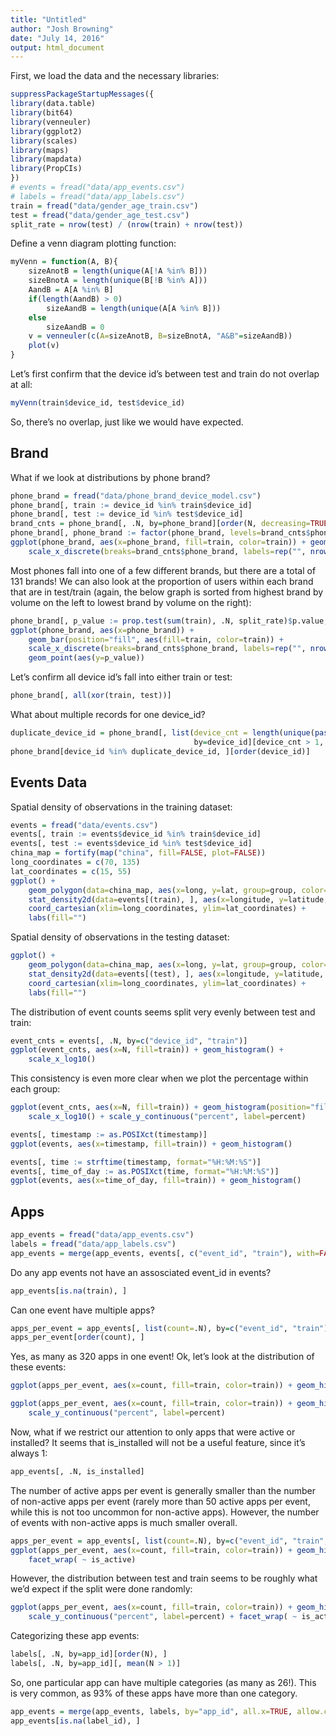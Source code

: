 ```yaml
---
title: "Untitled"
author: "Josh Browning"
date: "July 14, 2016"
output: html_document
---
```


First, we load the data and the necessary libraries:

```r
suppressPackageStartupMessages({
library(data.table)
library(bit64)
library(venneuler)
library(ggplot2)
library(scales)
library(maps)
library(mapdata)
library(PropCIs)
})
# events = fread("data/app_events.csv")
# labels = fread("data/app_labels.csv")
train = fread("data/gender_age_train.csv")
test = fread("data/gender_age_test.csv")
split_rate = nrow(test) / (nrow(train) + nrow(test))
```

Define a venn diagram plotting function:

```r
myVenn = function(A, B){
    sizeAnotB = length(unique(A[!A %in% B]))
    sizeBnotA = length(unique(B[!B %in% A]))
    AandB = A[A %in% B]
    if(length(AandB) > 0)
        sizeAandB = length(unique(A[A %in% B]))
    else
        sizeAandB = 0
    v = venneuler(c(A=sizeAnotB, B=sizeBnotA, "A&B"=sizeAandB))
    plot(v)
}
```

Let's first confirm that the device id's between test and train do not overlap at all:

```r
myVenn(train$device_id, test$device_id)
```

So, there's no overlap, just like we would have expected.

## Brand

What if we look at distributions by phone brand?

```r
phone_brand = fread("data/phone_brand_device_model.csv")
phone_brand[, train := device_id %in% train$device_id]
phone_brand[, test := device_id %in% test$device_id]
brand_cnts = phone_brand[, .N, by=phone_brand][order(N, decreasing=TRUE), ]
phone_brand[, phone_brand := factor(phone_brand, levels=brand_cnts$phone_brand)]
ggplot(phone_brand, aes(x=phone_brand, fill=train, color=train)) + geom_bar() +
    scale_x_discrete(breaks=brand_cnts$phone_brand, labels=rep("", nrow(brand_cnts)))
```

Most phones fall into one of a few different brands, but there are a total of 131 brands!  We can also look at the proportion of users within each brand that are in test/train (again, the below graph is sorted from highest brand by volume on the left to lowest brand by volume on the right):

```r
phone_brand[, p_value := prop.test(sum(train), .N, split_rate)$p.value, by=phone_brand]
ggplot(phone_brand, aes(x=phone_brand)) +
    geom_bar(position="fill", aes(fill=train, color=train)) +
    scale_x_discrete(breaks=brand_cnts$phone_brand, labels=rep("", nrow(brand_cnts))) +
    geom_point(aes(y=p_value))
```

Let's confirm all device id's fall into either train or test:

```r
phone_brand[, all(xor(train, test))]
```

What about multiple records for one device_id?

```r
duplicate_device_id = phone_brand[, list(device_cnt = length(unique(paste0(phone_brand, " - ", device_model)))),
                                         by=device_id][device_cnt > 1, device_id]
phone_brand[device_id %in% duplicate_device_id, ][order(device_id)]
```

## Events Data

Spatial density of observations in the training dataset:

```r
events = fread("data/events.csv")
events[, train := events$device_id %in% train$device_id]
events[, test := events$device_id %in% test$device_id]
china_map = fortify(map("china", fill=FALSE, plot=FALSE))
long_coordinates = c(70, 135)
lat_coordinates = c(15, 55)
ggplot() +
    geom_polygon(data=china_map, aes(x=long, y=lat, group=group, color=NULL, fill=NULL)) +
    stat_density2d(data=events[(train), ], aes(x=longitude, y=latitude, fill = ..level..), geom="polygon", alpha=0.5) +
    coord_cartesian(xlim=long_coordinates, ylim=lat_coordinates) +
    labs(fill="")
```

Spatial density of observations in the testing dataset:

```r
ggplot() +
    geom_polygon(data=china_map, aes(x=long, y=lat, group=group, color=NULL, fill=NULL)) +
    stat_density2d(data=events[(test), ], aes(x=longitude, y=latitude, fill = ..level..), geom="polygon", alpha=0.5) +
    coord_cartesian(xlim=long_coordinates, ylim=lat_coordinates) +
    labs(fill="")
```

The distribution of event counts seems split very evenly between test and train:

```r
event_cnts = events[, .N, by=c("device_id", "train")]
ggplot(event_cnts, aes(x=N, fill=train)) + geom_histogram() +
    scale_x_log10()
```

This consistency is even more clear when we plot the percentage within each group:

```r
ggplot(event_cnts, aes(x=N, fill=train)) + geom_histogram(position="fill") +
    scale_x_log10() + scale_y_continuous("percent", label=percent)
```

```r
events[, timestamp := as.POSIXct(timestamp)]
ggplot(events, aes(x=timestamp, fill=train)) + geom_histogram()
```

```r
events[, time := strftime(timestamp, format="%H:%M:%S")]
events[, time_of_day := as.POSIXct(time, format="%H:%M:%S")]
ggplot(events, aes(x=time_of_day, fill=train)) + geom_histogram()
```

## Apps

```r
app_events = fread("data/app_events.csv")
labels = fread("data/app_labels.csv")
app_events = merge(app_events, events[, c("event_id", "train"), with=FALSE], by="event_id", all.x=TRUE)
```

Do any app events not have an assosciated event_id in events?

```r
app_events[is.na(train), ]
```

Can one event have multiple apps?

```r
apps_per_event = app_events[, list(count=.N), by=c("event_id", "train")]
apps_per_event[order(count), ]
```

Yes, as many as 320 apps in one event!  Ok, let's look at the distribution of these events:

```r
ggplot(apps_per_event, aes(x=count, fill=train, color=train)) + geom_histogram() 
```

```r
ggplot(apps_per_event, aes(x=count, fill=train, color=train)) + geom_histogram(position="fill") +
    scale_y_continuous("percent", label=percent)
```

Now, what if we restrict our attention to only apps that were active or installed?  It seems that is_installed will not be a useful feature, since it's always 1:

```r
app_events[, .N, is_installed]
```

The number of active apps per event is generally smaller than the number of non-active apps per event (rarely more than 50 active apps per event, while this is not too uncommon for non-active apps).  However, the number of events with non-active apps is much smaller overall.

```r
apps_per_event = app_events[, list(count=.N), by=c("event_id", "train", "is_active")]
ggplot(apps_per_event, aes(x=count, fill=train, color=train)) + geom_histogram() +
    facet_wrap( ~ is_active)
```

However, the distribution between test and train seems to be roughly what we'd expect if the split were done randomly:

```r
ggplot(apps_per_event, aes(x=count, fill=train, color=train)) + geom_histogram(position="fill") +
    scale_y_continuous("percent", label=percent) + facet_wrap( ~ is_active)
```

Categorizing these app events:

```r
labels[, .N, by=app_id][order(N), ]
labels[, .N, by=app_id][, mean(N > 1)]
```

So, one particular app can have multiple categories (as many as 26!).  This is very common, as 93% of these apps have more than one category.

```r
app_events = merge(app_events, labels, by="app_id", all.x=TRUE, allow.cartesian=TRUE)
app_events[is.na(label_id), ]
```